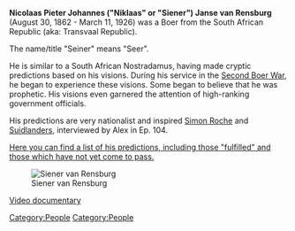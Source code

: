 '''Nicolaas Pieter Johannes ("Niklaas" or "Siener") Janse van Rensburg''' (August 30, 1862 - March 11, 1926) was a Boer from the South African Republic (aka: Transvaal Republic).

The name/title "Seiner" means "Seer".

He is similar to a South African Nostradamus, having made cryptic predictions based on his visions. During his service in the [https://en.wikipedia.org/wiki/Second_Boer_War Second Boer War], he began to experience these visions.  Some began to believe that he was prophetic.   His visions even garnered the attention of high-ranking government officials.

His predictions are very nationalist and inspired [https://edition.cnn.com/interactive/2018/11/africa/south-africa-suidlanders-intl/ Simon Roche] and [https://en.wikipedia.org/wiki/Suidlanders Suidlanders], interviewed by Alex in Ep. 104.

[https://heavenawaits.wordpress.com/siener-van-rensburg-visions-of-the-future/ Here you can find a list of his predictions, including those "fulfilled" and those which have not yet come to pass.]

[[File:Siener van Rensburg.jpg|thumb|Siener van Rensburg]]

[https://www.youtube.com/watch?v=VQ-qQYFdGVw Video documentary]

[[Category:People]]
[[Category:People]]

